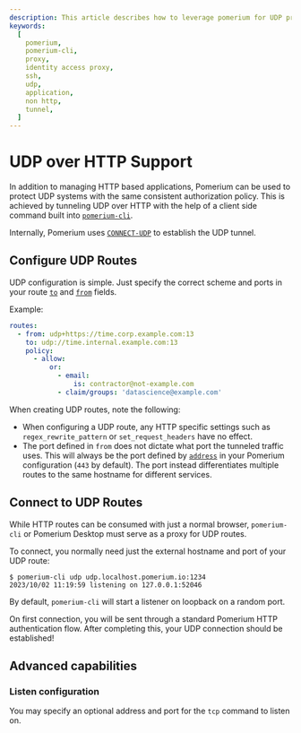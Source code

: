 ```yaml
---
description: This article describes how to leverage pomerium for UDP proxying.
keywords:
  [
    pomerium,
    pomerium-cli,
    proxy,
    identity access proxy,
    ssh,
    udp,
    application,
    non http,
    tunnel,
  ]
---
```



# UDP over HTTP Support

In addition to managing HTTP based applications, Pomerium can be used to protect UDP systems with the same consistent authorization policy. This is achieved by tunneling UDP over HTTP with the help of a client side command built into [`pomerium-cli`](/docs/clients/pomerium-cli).

Internally, Pomerium uses [`CONNECT-UDP`](https://datatracker.ietf.org/doc/html/rfc9298) to establish the UDP tunnel.

## Configure UDP Routes

UDP configuration is simple. Just specify the correct scheme and ports in your route [`to`](/docs/reference/routes/to) and [`from`](/docs/reference/routes/from) fields.

Example:

```yaml
routes:
  - from: udp+https://time.corp.example.com:13
    to: udp://time.internal.example.com:13
    policy:
      - allow:
          or:
            - email:
                is: contractor@not-example.com
            - claim/groups: 'datascience@example.com'
```

When creating UDP routes, note the following:

- When configuring a UDP route, any HTTP specific settings such as `regex_rewrite_pattern` or `set_request_headers` have no effect.
- The port defined in `from` does not dictate what port the tunneled traffic uses. This will always be the port defined by [`address`](/docs/reference/address) in your Pomerium configuration (`443` by default). The port instead differentiates multiple routes to the same hostname for different services.

## Connect to UDP Routes

While HTTP routes can be consumed with just a normal browser, `pomerium-cli` or Pomerium Desktop must serve as a proxy for UDP routes.

To connect, you normally need just the external hostname and port of your UDP route:

```shell-session
$ pomerium-cli udp udp.localhost.pomerium.io:1234
2023/10/02 11:19:59 listening on 127.0.0.1:52046
```

By default, `pomerium-cli` will start a listener on loopback on a random port.

On first connection, you will be sent through a standard Pomerium HTTP authentication flow. After completing this, your UDP connection should be established!

## Advanced capabilities

### Listen configuration

You may specify an optional address and port for the `tcp` command to listen on.


<CLIClientCertificates protocol='udp' />
